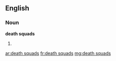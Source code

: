==English==

===Noun===
'''death squads'''

# {{plural of|death squad}}

[[ar:death squads]]
[[fr:death squads]]
[[mg:death squads]]